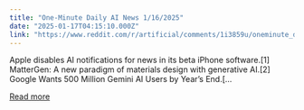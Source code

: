 ```yaml
---
title: "One-Minute Daily AI News 1/16/2025"
date: "2025-01-17T04:15:10.000Z"
link: "https://www.reddit.com/r/artificial/comments/1i3859u/oneminute_daily_ai_news_1162025/"
---
```


Apple disables AI notifications for news in its beta iPhone software.[1]
 MatterGen: A new paradigm of materials design with generative AI.[2]
 Google Wants 500 Million Gemini AI Users by Year’s End.[...

[Read more](https://www.reddit.com/r/artificial/comments/1i3859u/oneminute_daily_ai_news_1162025/)
